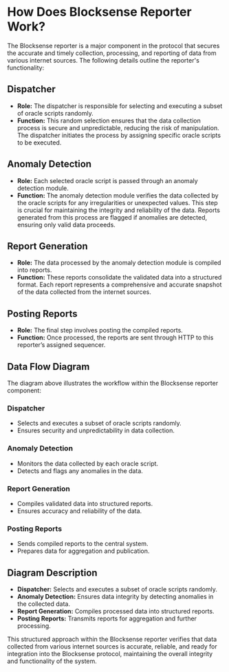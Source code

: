 
# How Does Blocksense Reporter Work?

The Blocksense reporter is a major component in the protocol that secures the accurate and timely collection, processing, and reporting of data from various internet sources. The following details outline the reporter's functionality:

<DiagramImage className="blocksense__diagram mt-10 mb-6" src="/diagrams/BlocksenseReporter.jpg" alt="Blocksense Reporter"/>

## Dispatcher

- **Role:** The dispatcher is responsible for selecting and executing a subset of oracle scripts randomly.
- **Function:** This random selection ensures that the data collection process is secure and unpredictable, reducing the risk of manipulation. The dispatcher initiates the process by assigning specific oracle scripts to be executed.

## Anomaly Detection

- **Role:** Each selected oracle script is passed through an anomaly detection module.
- **Function:** The anomaly detection module verifies the data collected by the oracle scripts for any irregularities or unexpected values. This step is crucial for maintaining the integrity and reliability of the data. Reports generated from this process are flagged if anomalies are detected, ensuring only valid data proceeds.

## Report Generation

- **Role:** The data processed by the anomaly detection module is compiled into reports.
- **Function:** These reports consolidate the validated data into a structured format. Each report represents a comprehensive and accurate snapshot of the data collected from the internet sources.

## Posting Reports

- **Role:** The final step involves posting the compiled reports.
- **Function:** Once processed, the reports are sent through HTTP to this reporter’s assigned sequencer.

## Data Flow Diagram

The diagram above illustrates the workflow within the Blocksense reporter component:

### Dispatcher
- Selects and executes a subset of oracle scripts randomly.
- Ensures security and unpredictability in data collection.

### Anomaly Detection
- Monitors the data collected by each oracle script.
- Detects and flags any anomalies in the data.

### Report Generation
- Compiles validated data into structured reports.
- Ensures accuracy and reliability of the data.

### Posting Reports
- Sends compiled reports to the central system.
- Prepares data for aggregation and publication.

## Diagram Description

- **Dispatcher:** Selects and executes a subset of oracle scripts randomly.
- **Anomaly Detection:** Ensures data integrity by detecting anomalies in the collected data.
- **Report Generation:** Compiles processed data into structured reports.
- **Posting Reports:** Transmits reports for aggregation and further processing.

This structured approach within the Blocksense reporter verifies that data collected from various internet sources is accurate, reliable, and ready for integration into the Blocksense protocol, maintaining the overall integrity and functionality of the system.
